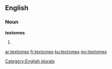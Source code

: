 ==English==

===Noun===
'''textomes'''

# {{plural of|textome}}

[[Category:English plurals]]

[[ar:textomes]]
[[fr:textomes]]
[[ku:textomes]]
[[my:textomes]]